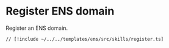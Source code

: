 # Register ENS domain

Register an ENS domain.

```tsx [src/skills/register.ts]
// [!include ~/../../templates/ens/src/skills/register.ts]
```
